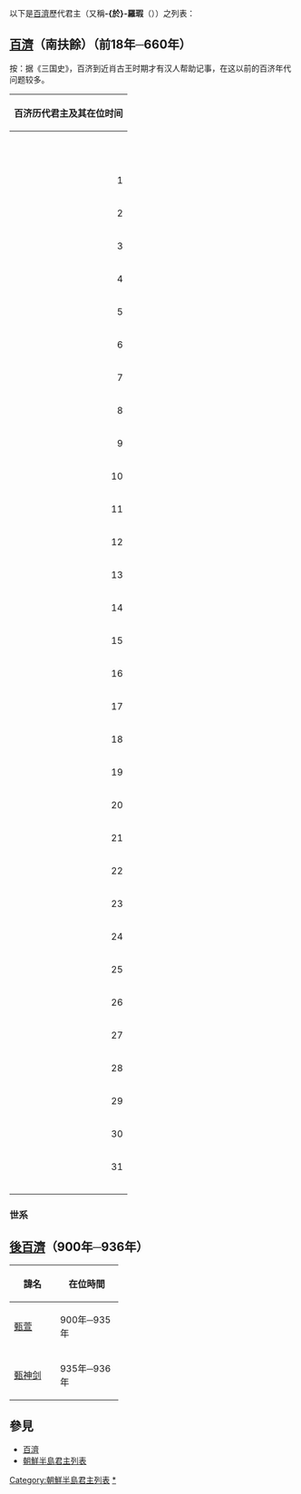 以下是[[百濟|百濟]]歷代君主（又稱'''-{於}-羅瑕'''（{{lang|ko|어라하}}））之列表：

==[[百濟|百濟]]（南扶餘）（前18年─660年）==
按：据《三国史》，百济到近肖古王时期才有汉人帮助记事，在这以前的百济年代问题较多。
{| class="wikitable"
! colspan="5" | '''百济历代君主及其在位时间'''
|-
!   !! 君主名稱 !!名字!! 韓語名稱  !! 在位時間
|-
| align="right" | 1 || [[溫祚王|溫祚王]]|| 扶餘温祚 ||{{lang|ko|온조왕}}||前18年－29年<br>這時間[[濊貊|濊貊]]人來犯 
|-
| align="right" | 2 || [[多婁王|多婁王]]||   ||{{lang|ko|다루왕}}||29年－77年<br>始作稻田
|-
| align="right" | 3 || [[己婁王|己婁王]]||   ||{{lang|ko|기루왕}}||77年－128年
|-
| align="right" | 4 || [[蓋婁王|蓋婁王]]||   ||{{lang|ko|개루왕}}||128年－166年
|-
| align="right" | 5 || [[肖古王|肖古王]]||   ||{{lang|ko|초고왕}}||166年－214年
|-
| align="right" | 6 || [[仇首王|仇首王]]||   ||{{lang|ko|구수왕}}||214年－234年
|-
| align="right" | 7 || [[沙伴王|沙伴王]]||   ||{{lang|ko|사반왕}}||234年－234年
|-
| align="right" | 8 || [[古爾王|古爾王]]||   ||{{lang|ko|고이왕}}||234年－286年
|-
| align="right" | 9 || [[責稽王|責稽王]]||   ||{{lang|ko|책계왕}}||286年－298年
|-
| align="right" | 10 || [[汾西王|汾西王]]||   ||{{lang|ko|분서왕}}||298年－304年
|-
| align="right" | 11 || [[比流王|比流王]]||   ||{{lang|ko|비류왕}}||304年－344年
|-
| align="right" | 12 || [[契王|契王]]||     ||{{lang|ko|계왕}}||344年－346年
|-
| align="right" | 13 || [[近肖古王|近肖古王]]||扶餘句||{{lang|ko|근초고왕}}||346年－375年
|-
| align="right" | 14 || [[近仇首王|近仇首王]]||扶餘须||{{lang|ko|근구수왕}}||375年－384年
|-
| align="right" | 15 || [[枕流王|枕流王]]||   ||{{lang|ko|침류왕}}||384年－385年
|-
| align="right" | 16 || [[辰斯王|辰斯王]]||   ||{{lang|ko|진사왕}}||385年－392年
|-
| align="right" | 17 || [[阿莘王|阿莘王]]||   ||{{lang|ko|아신왕}}||392年－405年
|-
| align="right" | 18 || [[腆支王|腆支王]]||扶餘映/腆||{{lang|ko|전지왕}}||405年－420年
|-
| align="right" | 19 || [[久爾辛王|久爾辛王]]|| ||{{lang|ko|구이신왕}}||420年－427年
|-
| align="right" | 20 || [[毗有王|毗有王]]||扶餘毗||{{lang|ko|비유왕}}||427年－454年
|-
| align="right" | 21 || [[蓋鹵王|蓋鹵王]]||扶餘庆司/庆||{{lang|ko|개로왕}}||475年－475年
|-
| align="right" | 22 || [[文周王|文周王]]||扶餘牟都/都||{{lang|ko|문주왕}}||475年－477年
|-
| align="right" | 23 || [[三斤王|三斤王]]||   ||{{lang|ko|삼근왕}}||477年－479年
|-
| align="right" | 24 || [[東城王|東城王]]||扶餘牟大/摩牟||{{lang|ko|동성왕}}||479年－501年
|-
| align="right" | 25 || [[武寧王|武寧王]]||扶餘斯摩/隆||{{lang|ko|무녕왕}}||501年－523年
|-
| align="right" | 26 || [[聖王|聖王]]||扶餘明禯||{{lang|ko|성왕}}||523年－554年
|-
| align="right" | 27 || [[威德王|威德王]]||扶餘昌||{{lang|ko|위덕왕}}||554年－598年
|-
| align="right" | 28 || [[百濟惠王|惠王]]||扶餘季明||{{lang|ko|혜왕}}||598年－599年
|-
| align="right" | 29 || [[百濟法王|法王]]||扶餘宣||{{lang|ko|법왕}}||599年－600年
|-
| align="right" | 30 || [[百濟武王|武王]]||扶餘璋||{{lang|ko|무왕}}||600年－641年
|-
| align="right" | 31 || [[義慈王|義慈王]]<br />绍王||扶餘義慈||{{lang|ko|의자왕}}||641年－660年
|-
| align="right" | || ||''[[扶餘豐|扶餘豐]]''||{{lang|ko|부여풍}}||''660年－663年''
|-
| align="center"| || ||''[[扶餘隆|扶餘隆]]''||{{lang|ko|부여융}}||''677年－682年''
|-
| align="center"| || ||''[[扶餘敬|扶餘敬]]''||{{lang|ko|부여경}}||''？''
|}
===世系===
{{main|百濟君主世系圖}}

==[[後百濟|後百濟]]（900年─936年）==
{| class="wikitable" style="text-align: center;" width=590
!width="18%" bgcolor=green|諱名
!width="20%" bgcolor=red|在位時間
|-align="center"
|[[甄萱|甄萱]]
|900年─935年
|-align="center"
|[[甄神剑|甄神剑]]
|935年─936年
|}

==參見==
* [[百濟|百濟]]
* [[朝鮮半島君主列表|朝鮮半島君主列表]]
{{百济君主}}

[[Category:朝鮮半島君主列表|Category:朝鮮半島君主列表]]
[[Category:百濟君主|*]]